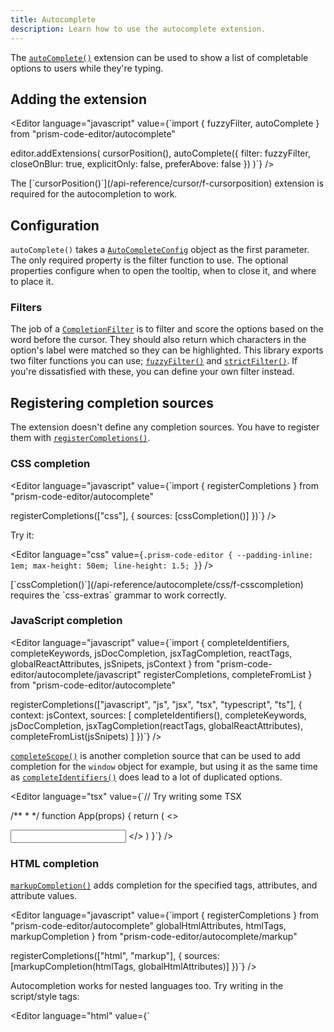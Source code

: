 ```yaml
---
title: Autocomplete
description: Learn how to use the autocomplete extension.
---
```



The [`autoComplete()`](/api-reference/autocomplete/f-autocomplete) extension can be used to show a list of completable options to users while they're typing.

## Adding the extension

<Editor language="javascript" value={`import {
	fuzzyFilter,
	autoComplete
} from "prism-code-editor/autocomplete"

editor.addExtensions(
	cursorPosition(),
	autoComplete({
		filter: fuzzyFilter,
		closeOnBlur: true,
		explicitOnly: false,
		preferAbove: false
	})
)`} />

<Aside type="caution">
	The [`cursorPosition()`](/api-reference/cursor/f-cursorposition) extension is required for the autocompletion to work.
</Aside>

## Configuration

`autoComplete()` takes a [`AutoCompleteConfig`](/api-reference/autocomplete/t-autocompleteconfig) object as the first parameter. The only required property is the filter function to use. The optional properties configure when to open the tooltip, when to close it, and where to place it.

### Filters

The job of a [`CompletionFilter`](/api-reference/autocomplete/t-completionfilter) is to filter and score the options based on the word before the cursor. They should also return which characters in the option's label were matched so they can be highlighted. This library exports two filter functions you can use; [`fuzzyFilter()`](/api-reference/autocomplete/f-fuzzyfilter) and [`strictFilter()`](/api-reference/autocomplete/f-strictfilter). If you're dissatisfied with these, you can define your own filter instead.

## Registering completion sources

The extension doesn't define any completion sources. You have to register them with [`registerCompletions()`](/api-reference/autocomplete/f-registercompletions).

### CSS completion

<Editor language="javascript" value={`import { registerCompletions } from "prism-code-editor/autocomplete"

registerCompletions(["css"], {
	sources: [cssCompletion()]
})`} />

Try it:

<Editor language="css" value={`.prism-code-editor {
	--padding-inline: 1em;
	max-height: 50em;
	line-height: 1.5;
}`} />

<Aside type="note">
	[`cssCompletion()`](/api-reference/autocomplete/css/f-csscompletion) requires the `css-extras` grammar to work correctly.
</Aside>

### JavaScript completion

<Editor language="javascript" value={`import {
	completeIdentifiers,
	completeKeywords,
	jsDocCompletion,
	jsxTagCompletion,
	reactTags,
	globalReactAttributes,
	jsSnipets,
	jsContext
} from "prism-code-editor/autocomplete/javascript"
	registerCompletions,
	completeFromList
} from "prism-code-editor/autocomplete"

registerCompletions(["javascript", "js", "jsx", "tsx", "typescript", "ts"], {
	context: jsContext,
	sources: [
		completeIdentifiers(),
		completeKeywords,
		jsDocCompletion,
		jsxTagCompletion(reactTags, globalReactAttributes),
		completeFromList(jsSnipets)
	]
})`} />

[`completeScope()`](/api-reference/autocomplete/javascript/f-completescope) is another completion source that can be used to add completion for the `window` object for example, but using it as the same time as [`completeIdentifiers()`](/api-reference/autocomplete/javascript/f-completeidentifiers) does lead to a lot of duplicated options.

<Editor language="tsx" value={`// Try writing some TSX

/**
 * 
 */
function App(props) {
	return (
		<>
			<div />
			<input type="number" />
		</>
	)
}`} />

### HTML completion

[`markupCompletion()`](/api-reference/autocomplete/markup/f-markupcompletion) adds completion for the specified tags, attributes, and attribute values.

<Editor language="javascript" value={`import { registerCompletions } from "prism-code-editor/autocomplete"
	globalHtmlAttributes,
	htmlTags,
	markupCompletion
} from "prism-code-editor/autocomplete/markup"

registerCompletions(["html", "markup"], {
	sources: [markupCompletion(htmlTags, globalHtmlAttributes)]
})`} />

Autocompletion works for nested languages too. Try writing in the script/style tags:

<Editor language="html" value={`<body>
	<style>
		
	</style>
	<script>
	
	</script>
</body>`} />

### SVG completion

You can also import tag data for SVG tags. If you're making an SVG editor for example, this can be useful.

<Editor language="javascript" value={`import { registerCompletions } from "prism-code-editor/autocomplete"
	globalSvgAttributes,
	svgTags,
	markupCompletion
} from "prism-code-editor/autocomplete/markup"

registerCompletions(["svg"], {
	sources: [markupCompletion(svgTags, globalSvgAttributes)]
})`} />

Try writing some SVG code:

<Editor language="svg" value={`<svg xmlns="http://www.w3.org/2000/svg" viewBox="0 0 16 16">
	<clipPath>

	</clipPath>
	<circle />
</svg>`} />

## Creating your own definitions

[`CompletionDefinition`](/api-reference/autocomplete/t-completiondefinition) objects passed to `registerCompletions()` have two properties: `context` and `sources`. The optional `context` property is a function that's supposed to return an object with extra properties that are added to the [`CompletionContext`](/api-reference/autocomplete/t-completioncontext) passed to the sources. This is useful to avoid repeating logic between multiple completion sources.

### Completion sources

The sources are called with the completion context along with the editor and can return a [`CompletionResult`](/api-reference/autocomplete/i-completionresult) containing the completion items and where the completions should start from. These completion items don't need to be filtered or sorted. That's the job done by the filter function passed to the extension. It should be noted that completion sources must be synchronous and can be called on every keystroke, so they shouldn't do any expensive computations.

### Completion items

The completion items returned have multiple properties to customize their insertion and appearance. Read the [`Completion`](/api-reference/autocomplete/i-completion) API reference for more info.

### Snippets

To create snippets, use the [`insert`](/api-reference/autocomplete/i-completion#insert) property along with [`tabStops`](/api-reference/autocomplete/i-completion#tabstops). If there are line feeds in `insert`, the indentation will be preserved. Tabs are replaced by spaces with `options.insertSpaces` set to true.

<Editor language="typescript" value={`import { Completion } from "prism-code-editor/autocomplete"

const mySnippets: Completion[] = [
	{
		label: "function",
		insert: "function name(params) {\\n\\t\\n}",
		tabStops: [9, 13, 14, 20, 25],
		icon: "snippet",
		detail: "Function Statement",
	},
]`} />

### Helpers

[`findWords()`](/api-reference/autocomplete/f-findwords) can be used to find words in the editor's tokens that can be returned as completions.

[`completeFromList()`](/api-reference/autocomplete/f-completefromlist) is useful for returning a static list of completions. This completion source requires a `path` property to be present and contain an array with a single string.

[`getClosestToken()`](/api-reference/utils/f-getclosesttoken) is extremely useful for determining if the completion is happening inside a specific token. It's important that you pass [`context.pos`](/api-reference/autocomplete/i-completioncontext#pos) as the fifth parameter to ensure the search always happens in the correct position.

## Icons

`prism-code-editor/autocomplete-icons.css` adds 14 icons from VS Code. See [`Completion.icon`](/api-reference/autocomplete/i-completion#icon) for the names of all included icons.

### Using your own

The class `pce-ac-icon-` followed by the icon's name is added to the icon element. For icons named `variable` you can use the selector `.pce-ac-icon-variable` to style them. You can also use the CSS variable `--pce-ac-icon-` followed by the icon's name to set its color. The selector `.pce-ac-icon` can be used to style all icons. `prism-code-editor/autocomplete-icons.css` uses [mask images](https://developer.mozilla.org/en-US/docs/Web/CSS/mask-image) to style the icons.
